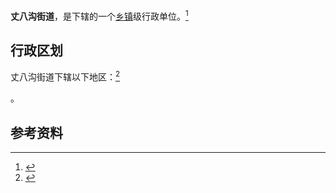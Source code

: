 {{中国乡级行政区|61/01/13/007/000}}

'''丈八沟街道'''，是{{PRC admin/fullname|61/01/13/007/000|3}}下辖的一个[[乡镇|乡镇]]级行政单位。<ref>{{PRC admin/ref sgc|{{PRC admin/parent|61/01/13/007/000}}}}</ref>

== 行政区划 ==

丈八沟街道下辖以下地区：<ref>{{PRC admin/ref sgc|61/01/13/007/000}}</ref>

{{PRC admin/children|61/01/13/007/000}}。

== 参考资料 ==

{{reflist}}

{{PRC admin/navcat|61/01/13/007/000}}
{{陕西行政区划小作品}}